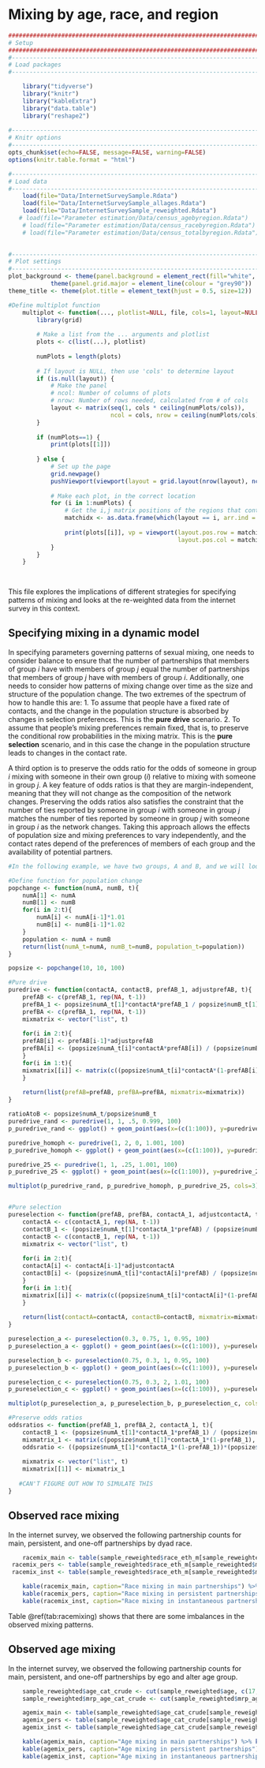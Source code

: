 # Mixing by age, race, and region

```r
####################################################################################
# Setup
####################################################################################
#-----------------------------------------------------------------------------------
# Load packages
#-----------------------------------------------------------------------------------

    library("tidyverse")
    library("knitr")
    library("kableExtra")
    library("data.table")
    library("reshape2")
 
#-----------------------------------------------------------------------------------
# Knitr options
#-----------------------------------------------------------------------------------
opts_chunk$set(echo=FALSE, message=FALSE, warning=FALSE)
options(knitr.table.format = "html") 

#-----------------------------------------------------------------------------------
# Load data
#-----------------------------------------------------------------------------------
    load(file="Data/InternetSurveySample.Rdata")
    load(file="Data/InternetSurveySample_allages.Rdata")
    load(file="Data/InternetSurveySample_reweighted.Rdata")
   # load(file="Parameter estimation/Data/census_agebyregion.Rdata")
    # load(file="Parameter estimation/Data/census_racebyregion.Rdata")
    # load(file="Parameter estimation/Data/census_totalbyregion.Rdata")

    
#-----------------------------------------------------------------------------------
# Plot settings
#-----------------------------------------------------------------------------------
plot_background <- theme(panel.background = element_rect(fill="white", colour = "black")) +
            theme(panel.grid.major = element_line(colour = "grey90"))
theme_title <- theme(plot.title = element_text(hjust = 0.5, size=12)) 

#Define multiplot function
    multiplot <- function(..., plotlist=NULL, file, cols=1, layout=NULL) {
        library(grid)
        
        # Make a list from the ... arguments and plotlist
        plots <- c(list(...), plotlist)
        
        numPlots = length(plots)
        
        # If layout is NULL, then use 'cols' to determine layout
        if (is.null(layout)) {
            # Make the panel
            # ncol: Number of columns of plots
            # nrow: Number of rows needed, calculated from # of cols
            layout <- matrix(seq(1, cols * ceiling(numPlots/cols)),
                             ncol = cols, nrow = ceiling(numPlots/cols))
        }
        
        if (numPlots==1) {
            print(plots[[1]])
            
        } else {
            # Set up the page
            grid.newpage()
            pushViewport(viewport(layout = grid.layout(nrow(layout), ncol(layout))))
            
            # Make each plot, in the correct location
            for (i in 1:numPlots) {
                # Get the i,j matrix positions of the regions that contain this subplot
                matchidx <- as.data.frame(which(layout == i, arr.ind = TRUE))
                
                print(plots[[i]], vp = viewport(layout.pos.row = matchidx$row,
                                                layout.pos.col = matchidx$col))
            }
        }
    }
    
        
```
This file explores the implications of different strategies for specifying patterns of mixing and looks at the re-weighted data from the internet survey in this context. 

## Specifying mixing in a dynamic model
In specifying parameters governing patterns of sexual mixing, one needs to consider balance to ensure that the number of partnerships that members of group _i_ have with members of group _j_ equal the number of partnerships that members of group _j_ have with members of group _i_. Additionally, one needs to consider how patterns of mixing change over time as the size and structure of the population change. The two extremes of the spectrum of how to handle this are:
1. To assume that people have a fixed rate of contacts, and the change in the population structure is absorbed by changes in selection preferences. This is the __pure drive__ scenario. 
2. To assume that people's mixing preferences remain fixed, that is, to preserve the conditional row probabilities in the mixing matrix. This is the __pure selection__ scenario, and in this case the change in the population structure leads to changes in the contact rate.  
  
A third option is to preserve the odds ratio for the odds of someone in group _i_ mixing with someone in their own group (_i_) relative to mixing with someone in group _j_. A key feature of odds ratios is that they are margin-independent, meaning that they will not change as the composition of the network changes. Preserving the odds ratios also satisfies the constraint that the number of ties reported by someone in group _i_ with someone in group _j_ matches the number of ties reported by someone in group _j_ with someone in group _i_ as the network changes. Taking this approach allows the effects of population size and mixing preferences to vary independently, and the contact rates depend of the preferences of members of each group and the availability of potential partners.


```r

#In the following example, we have two groups, A and B, and we will look at what happens as the population structure changes under each scenario. <span style="color:red">I am not sure how to simulate the matrices through time if we preserve the odds ratios.</span>

#Define function for population change
popchange <- function(numA, numB, t){
    numA[1] <- numA
    numB[1] <- numB
    for(i in 2:t){
        numA[i] <- numA[i-1]*1.01
        numB[i] <- numB[i-1]*1.02
    }
    population <- numA + numB
    return(list(numA_t=numA, numB_t=numB, population_t=population))
}

popsize <- popchange(10, 10, 100)

#Pure drive
puredrive <- function(contactA, contactB, prefAB_1, adjustprefAB, t){
    prefAB <- c(prefAB_1, rep(NA, t-1))
    prefBA_1 <- popsize$numA_t[1]*contactA*prefAB_1 / popsize$numB_t[1]*contactB
    prefBA <- c(prefBA_1, rep(NA, t-1))
    mixmatrix <- vector("list", t)
    
    for(i in 2:t){
    prefAB[i] <- prefAB[i-1]*adjustprefAB
    prefBA[i] <- (popsize$numA_t[i]*contactA*prefAB[i]) / (popsize$numB_t[i]*contactB)
    }
    for(i in 1:t){
    mixmatrix[[i]] <- matrix(c((popsize$numA_t[i]*contactA*(1-prefAB[i])), (popsize$numA_t[i]*contactA*prefAB[i]), (popsize$numB_t[i]*contactB*prefBA[i]), (popsize$numB_t[i]*contactB*(1-prefBA[i]))), nrow=2, ncol=2, byrow=TRUE)
    }
    
    return(list(prefAB=prefAB, prefBA=prefBA, mixmatrix=mixmatrix))
}

ratioAtoB <- popsize$numA_t/popsize$numB_t
puredrive_rand <- puredrive(1, 1, .5, 0.999, 100)
p_puredrive_rand <- ggplot() + geom_point(aes(x=(c(1:100)), y=puredrive_rand$prefBA), color="blue") + geom_point(aes(x=(c(1:100)), y=puredrive_rand$prefAB), color="yellow") + geom_point(aes(x=(c(1:100)), y=ratioAtoB), shape=6, color="black") + scale_y_continuous(sec.axis = dup_axis(name="Ratio groups A to B")) + labs(x="Time", y="Selection Preference", title="") +  theme_title + plot_background  + scale_colour_manual(name="", guide="legend", values=, labels="")

puredrive_homoph <- puredrive(1, 2, 0, 1.001, 100)
p_puredrive_homoph <- ggplot() + geom_point(aes(x=(c(1:100)), y=puredrive_homoph$prefBA, color="a")) + geom_point(aes(x=(c(1:100)), y=puredrive_homoph$prefAB, color="b")) + geom_point(aes(x=(c(1:100)), y=ratioAtoB, color="c"), shape=6) + scale_y_continuous(sec.axis = dup_axis(name="Ratio groups A to B")) + labs(x="Time", y="Selection Preference", title="Mixing under pure drive (contact rates equal, \n proportional change in selection patterns A with B=1.001 \n differing values for initial selection preferences)") + scale_colour_manual(name="Legend", guide="legend", values=c("a"="blue", "b"="yellow", "c"="black"), labels=c("Selection preference B with A", "Selection preference A with B", "Ratio of group sizes A:B")) + theme(legend.position = "bottom") + theme_title + plot_background 

puredrive_25 <- puredrive(1, 1, .25, 1.001, 100)
p_puredrive_25 <- ggplot() + geom_point(aes(x=(c(1:100)), y=puredrive_25$prefBA), color="blue") + geom_point(aes(x=(c(1:100)), y=puredrive_25$prefAB), color="yellow") + geom_point(aes(x=(c(1:100)), y=ratioAtoB), shape=6, color="black") + scale_y_continuous(sec.axis = dup_axis(name="Ratio groups A to B")) + labs(x="Time", y="Selection Preference", title="") +  theme_title + plot_background  + scale_colour_manual(name="", guide="legend", values=, labels="") 

multiplot(p_puredrive_rand, p_puredrive_homoph, p_puredrive_25, cols=3)


#Pure selection
pureselection <- function(prefAB, prefBA, contactA_1, adjustcontactA, t){
    contactA <- c(contactA_1, rep(NA, t-1))
    contactB_1 <- (popsize$numA_t[1]*contactA_1*prefAB) / (popsize$numB_t[1]*prefBA)
    contactB <- c(contactB_1, rep(NA, t-1))
    mixmatrix <- vector("list", t)
    
    for(i in 2:t){
    contactA[i] <- contactA[i-1]*adjustcontactA
    contactB[i] <- (popsize$numA_t[i]*contactA[i]*prefAB) / (popsize$numB_t[i]*prefBA)
    }
    for(i in 1:t){
    mixmatrix[[i]] <- matrix(c((popsize$numA_t[i]*contactA[i]*(1-prefAB)), (popsize$numA_t[i]*contactA[i]*prefAB), (popsize$numB_t[i]*contactB[i]*prefBA), (popsize$numB_t[i]*contactB[i]*(1-prefBA))), nrow=2, ncol=2, byrow=TRUE)
    }
    
    return(list(contactA=contactA, contactB=contactB, mixmatrix=mixmatrix))
}

pureselection_a <- pureselection(0.3, 0.75, 1, 0.95, 100)
p_pureselection_a <- ggplot() + geom_point(aes(x=(c(1:100)), y=pureselection_a$contactA), color="blue") + geom_point(aes(x=(c(1:100)), y=pureselection_a$contactB), color="yellow") + geom_point(aes(x=(c(1:100)), y=ratioAtoB), shape=6, color="black") + scale_y_continuous(sec.axis = dup_axis(name="Ratio groups A to B")) + labs(x="Time", y="Contact rate", title="Mixing under pure selection (prefAB=0.3, prefBA=0.75, \n starting contact group A=1, proportional change in contact for group A=0.95)") +  theme_title + plot_background  + scale_colour_manual(name="", guide="legend", values=, labels="")

pureselection_b <- pureselection(0.75, 0.3, 1, 0.95, 100)
p_pureselection_b <- ggplot() + geom_point(aes(x=(c(1:100)), y=pureselection_b$contactA, color="a")) + geom_point(aes(x=(c(1:100)), y=pureselection_b$contactB, color="b")) + geom_point(aes(x=(c(1:100)), y=ratioAtoB, color="c"), shape=6) + scale_y_continuous(sec.axis = dup_axis(name="Ratio groups A to B")) + labs(x="Time", y="Contact rate", title="Mixing under pure selection (prefAB=0.75, prefBA=0.3, \n starting contact group A=1, proportional change in contact for group A=0.95)") +  theme_title + plot_background  + scale_colour_manual(name="Legend", guide="legend", values=c("a"="blue", "b"="yellow", "c"="black"), labels=c("Contact rate A", "Contact rate B", "Ratio of group sizes A:B")) + theme(legend.position = "bottom") 

pureselection_c <- pureselection(0.75, 0.3, 2, 1.01, 100)
p_pureselection_c <- ggplot() + geom_point(aes(x=(c(1:100)), y=pureselection_c$contactA), color="blue") + geom_point(aes(x=(c(1:100)), y=pureselection_c$contactB), color="yellow") + geom_point(aes(x=(c(1:100)), y=ratioAtoB), shape=6, color="black") + scale_y_continuous(sec.axis = dup_axis(name="Ratio groups A to B")) + labs(x="Time", y="Contact rate", title="Mixing under pure selection (prefAB=0.75, prefBA=0.3, \n starting contact group A=2, proportional change in contact for group A=1.01") +  theme_title + plot_background  + scale_colour_manual(name="", guide="legend", values=, labels="")

multiplot(p_pureselection_a, p_pureselection_b, p_pureselection_c, cols=3)

#Preserve odds ratios
oddsratios <- function(prefAB_1, prefBA_2, contactA_1, t){
    contactB_1 <- (popsize$numA_t[1]*contactA_1*prefAB_1) / (popsize$numB_t[1]*prefBA_1)
    mixmatrix_1 <- matrix(c(popsize$numA_t[1]*contactA_1*(1-prefAB_1), popsize$numA_t[1]*contactA_1*(prefAB_1),  popsize$numB_t[1]*contactB_1*(prefBA_1), popsize$numB_t[1]*contactB_1*(1-prefBA_1)), nrow=2, ncol=2, byrow=TRUE)
    oddsratio <- ((popsize$numA_t[1]*contactA_1*(1-prefAB_1))*(popsize$numB_t[1]*contactB_1*(1-prefBA_1))) / ((popsize$numA_t[1]*contactA_1*(prefAB_1))*(popsize$numB_t[1]*contactB_1*(prefBA_1)))
    
    mixmatrix <- vector("list", t)
    mixmatrix[[1]] <- mixmatrix_1
    
   #CAN'T FIGURE OUT HOW TO SIMULATE THIS
}

```

## Observed race mixing
In the internet survey, we observed the following partnership counts for main, persistent, and one-off partnerships by dyad race. 
```r
    racemix_main <- table(sample_reweighted$race_eth_m[sample_reweighted$mrp_race_eth_m!="Dont know" & sample_reweighted$mrp_type_ongoing %in% "Main"], sample_reweighted$mrp_race_eth_m[sample_reweighted$mrp_race_eth_m!="Dont know" & sample_reweighted$mrp_type_ongoing %in% "Main"])
 racemix_pers <- table(sample_reweighted$race_eth_m[sample_reweighted$mrp_race_eth_m!="Dont know" & sample_reweighted$mrp_type_ongoing %in% "Persistent"], sample_reweighted$mrp_race_eth_m[sample_reweighted$mrp_race_eth_m!="Dont know" & sample_reweighted$mrp_type_ongoing %in% "Persistent"])
 racemix_inst <- table(sample_reweighted$race_eth_m[sample_reweighted$mrp_race_eth_m!="Dont know" & sample_reweighted$mrp_type_r %in% "One time"], sample_reweighted$mrp_race_eth_m[sample_reweighted$mrp_race_eth_m!="Dont know" & sample_reweighted$mrp_type_r %in% "One time"])

    kable(racemix_main, caption="Race mixing in main partnerships") %>% kable_styling(full_width=F, position="center") %>% add_header_above(c("Ego race/ethnicity", "Partner race/ethnicity" = 3))
    kable(racemix_pers, caption="Race mixing in persistent partnerships") %>% kable_styling(full_width=F, position="center") %>% add_header_above(c("Ego race/ethnicity", "Partner race/ethnicity" = 3))
    kable(racemix_inst, caption="Race mixing in instantaneous partnerships") %>% kable_styling(full_width=F, position="center") %>% add_header_above(c("Ego race/ethnicity", "Partner race/ethnicity" = 3))

```
Table \@ref(tab:racemixing) shows that there are some imbalances in the observed mixing patterns.

## Observed age mixing
In the internet survey, we observed the following partnership counts for main, persistent, and one-off partnerships by ego and alter age group.

```r
    sample_reweighted$age_cat_crude <- cut(sample_reweighted$age, c(17, 24, 34, 44, 59), labels=c("18-24", "25-34", "35-44", "45-59"))
    sample_reweighted$mrp_age_cat_crude <- cut(sample_reweighted$mrp_ageinyears_approx, c(17, 24, 34, 44, 59), labels=c("18-24", "25-34", "35-44", "45-59"))    

    agemix_main <- table(sample_reweighted$age_cat_crude[sample_reweighted$mrp_type_ongoing %in% "Main"], sample_reweighted$mrp_age_cat_crude[sample_reweighted$mrp_type_ongoing %in% "Main"])
    agemix_pers <- table(sample_reweighted$age_cat_crude[sample_reweighted$mrp_type_ongoing %in% "Persistent"], sample_reweighted$mrp_age_cat_crude[sample_reweighted$mrp_type_ongoing %in% "Persistent"])
    agemix_inst <- table(sample_reweighted$age_cat_crude[sample_reweighted$mrp_type_r %in% "One time"], sample_reweighted$mrp_age_cat_crude[sample_reweighted$mrp_type_r %in% "One time"])

    kable(agemix_main, caption="Age mixing in main partnerships") %>% kable_styling(full_width=F, position="center") %>% add_header_above(c("Ego age", "Partner age" = 4))
    kable(agemix_pers, caption="Age mixing in persistent partnerships") %>% kable_styling(full_width=F, position="center") %>% add_header_above(c("Ego age", "Partner age" = 4))
    kable(agemix_inst, caption="Age mixing in instantaneous partnerships") %>% kable_styling(full_width=F, position="center") %>% add_header_above(c("Ego age", "Partner age" = 4))

```